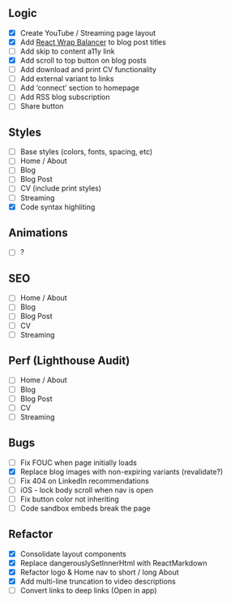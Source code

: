 
## Logic

- [x] Create YouTube / Streaming page layout
- [x] Add [React Wrap Balancer](https://react-wrap-balancer.vercel.app/) to blog post titles
- [ ] Add skip to content a11y link
- [x] Add scroll to top button on blog posts
- [ ] Add download and print CV functionality
- [ ] Add external variant to links
- [ ] Add ‘connect’ section to homepage
- [ ] Add RSS blog subscription
- [ ] Share button

## Styles

- [ ] Base styles (colors, fonts, spacing, etc)
- [ ] Home / About
- [ ] Blog
- [ ] Blog Post
- [ ] CV (include print styles)
- [ ] Streaming
- [x] Code syntax highliting

## Animations

- [ ] ?

## SEO

- [ ] Home / About
- [ ] Blog
- [ ] Blog Post
- [ ] CV
- [ ] Streaming

## Perf (Lighthouse Audit)

- [ ] Home / About
- [ ] Blog
- [ ] Blog Post
- [ ] CV
- [ ] Streaming

## Bugs

- [ ] Fix FOUC when page initially loads
- [x] Replace blog images with non-expiring variants (revalidate?)
- [ ] Fix 404 on LinkedIn recommendations 
- [ ] iOS - lock body scroll when nav is open
- [ ] Fix button color not inheriting
- [ ] Code sandbox embeds break the page

## Refactor

- [x] Consolidate layout components
- [x] Replace dangerouslySetInnerHtml with ReactMarkdown
- [x] Refactor logo & Home nav to short / long About
- [x] Add multi-line truncation to video descriptions
- [ ] Convert links to deep links (Open in app)
